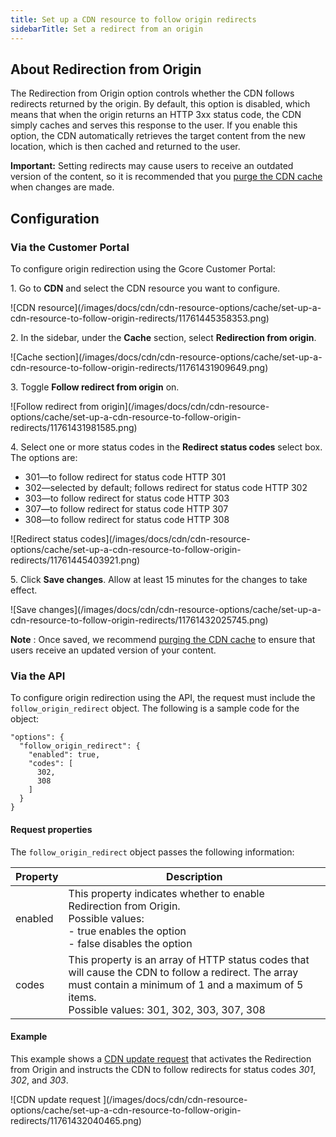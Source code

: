 ---
title: Set up a CDN resource to follow origin redirects
sidebarTitle: Set a redirect from an origin
---

## About Redirection from Origin

The Redirection from Origin option controls whether the CDN follows redirects returned by the origin. By default, this option is disabled, which means that when the origin returns an HTTP 3xx status code, the CDN simply caches and serves this response to the user. If you enable this option, the CDN automatically retrieves the target content from the new location, which is then cached and returned to the user.

**Important:** Setting redirects may cause users to receive an outdated version of the content, so it is recommended that you [purge the CDN cache](/cdn/clear-cdn-resource-cache-by-url-pattern-or-all) when changes are made.

## Configuration

### Via the Customer Portal

To configure origin redirection using the Gcore Customer Portal:

1\. Go to **CDN** and select the CDN resource you want to configure.


<Frame>![CDN resource](/images/docs/cdn/cdn-resource-options/cache/set-up-a-cdn-resource-to-follow-origin-redirects/11761445358353.png)</Frame>



2\. In the sidebar, under the **Cache** section, select **Redirection from origin**.


<Frame>![Cache section](/images/docs/cdn/cdn-resource-options/cache/set-up-a-cdn-resource-to-follow-origin-redirects/11761431909649.png)</Frame>



3\. Toggle **Follow redirect from origin** on.


<Frame>![Follow redirect from origin](/images/docs/cdn/cdn-resource-options/cache/set-up-a-cdn-resource-to-follow-origin-redirects/11761431981585.png)</Frame>



4\. Select one or more status codes in the **Redirect status codes** select box. The options are:

  * 301—to follow redirect for status code HTTP 301
  * 302—selected by default; follows redirect for status code HTTP 302
  * 303—to follow redirect for status code HTTP 303
  * 307—to follow redirect for status code HTTP 307
  * 308—to follow redirect for status code HTTP 308


<Frame>![Redirect status codes](/images/docs/cdn/cdn-resource-options/cache/set-up-a-cdn-resource-to-follow-origin-redirects/11761445403921.png)</Frame>



5\. Click **Save changes**. Allow at least 15 minutes for the changes to take effect.


<Frame>![Save changes](/images/docs/cdn/cdn-resource-options/cache/set-up-a-cdn-resource-to-follow-origin-redirects/11761432025745.png)</Frame>



**Note** : Once saved, we recommend [purging the CDN cache](/cdn/clear-cdn-resource-cache-by-url-pattern-or-all) to ensure that users receive an updated version of your content.

### Via the API

To configure origin redirection using the API, the request must include the `follow_origin_redirect` object. The following is a sample code for the object:
    
    
```
"options": {  
  "follow_origin_redirect": {  
    "enabled": true,  
    "codes": [  
      302,  
      308  
    ]  
  }  
}
```

#### Request properties

The `follow_origin_redirect` object passes the following information:

**Property** | **Description**  
---|---  
enabled | This property indicates whether to enable Redirection from Origin.<br/>Possible values:<br/> - true enables the option<br/> - false disables the option
codes | This property is an array of HTTP status codes that will cause the CDN to follow a redirect. The array must contain a minimum of 1 and a maximum of 5 items.<br/>Possible values: 301, 302, 303, 307, 308  
  
#### Example

This example shows a [CDN update request](https://api.gcore.com/docs/cdn#tag/Resources/operation/change_cdn_resource) that activates the Redirection from Origin and instructs the CDN to follow redirects for status codes _301_, _302_, and _303_.


<Frame>![CDN update request ](/images/docs/cdn/cdn-resource-options/cache/set-up-a-cdn-resource-to-follow-origin-redirects/11761432040465.png)</Frame>